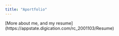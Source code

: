 ```yaml
---
title: "Aportfolio"
---
```



[More about me, and my resume] (https://appstate.digication.com/rc_2001103/Resume)


